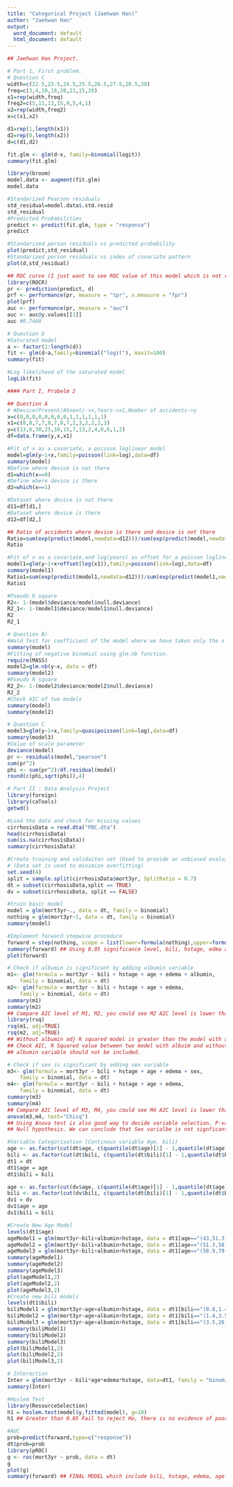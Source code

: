 ```yaml
---
title: "Categorical Project (Jaehwan Han)"
author: "Jaehwan Han"
output:
  word_document: default
  html_document: default
---
```


```r
## Jaehwan Han Project.

# Part 1, First problem.
# Question C
width=c(22.5,23.5,24.5,25.5,26.5,27.5,28.5,30)
freq=c(3,4,10,18,20,21,15,20)
x1=rep(width,freq)
freq2=c(5,11,13,15,9,5,4,1)
x2=rep(width,freq2)
x=c(x1,x2)

d1=rep(1,length(x1))
d2=rep(0,length(x2))
d=c(d1,d2)

fit.glm <- glm(d~x, family=binomial(logit))
summary(fit.glm)

```

```r
library(broom)
model.data <- augment(fit.glm) 
model.data

#Standarized Pearson residuals
std_residual=model.data$.std.resid
std_residual
#Predicted Probabilities
predict <- predict(fit.glm, type = "response")
predict

#Standarized person residuals vs predicted probability
plot(predict,std_residual)
#Standarized person residuals vs index of covariate pattern
plot(d,std_residual)
```

```r
## ROC curve (I just want to see ROC value of this model which is not required.)
library(ROCR)
pr <- prediction(predict, d)
prf <- performance(pr, measure = "tpr", x.measure = "fpr")
plot(prf)
auc <- performance(pr, measure = "auc")
auc <- auc@y.values[[1]]
auc #0.7460
```

```r
# Question D
#Saturated model
a <- factor(1:length(d)) 
fit <- glm(d~a,family=binomial("logit"), maxit=100)
summary(fit)

#Log likelihood of the saturated model
logLik(fit)
```

```r
#### Part I, Probelm 2

## Question A
# #Device(Present/Absent)->x,Years->x1,Number of accidents->y
x=c(0,0,0,0,0,0,0,0,1,1,1,1,1,1)
x1=c(8,8,7,7,8,7,8,7,2,3,2,2,2,3)
y=c(13,6,30,25,10,15,7,13,2,4,0,6,1,2)
df=data.frame(y,x,x1)

#Fit of x as a covariate, a poisson loglinear model
model=glm(y~1+x,family=poisson(link=log),data=df)
summary(model)
#Define where device is not there
d1=which(x==0)
#Define where device is there
d2=which(x==1)

#Dataset where device is not there
d11=df[d1,]
#Dataset where device is there
d12=df[d2,]

## Ratio of accidents where device is there and device is not there
Ratio=sum(exp(predict(model,newdata=d12)))/sum(exp(predict(model,newdata=d11)))
Ratio

#Fit of x as a covariate,and log(years) as offset for a poisson loglinear model
model1=glm(y~1+x+offset(log(x1)),family=poisson(link=log),data=df)
summary(model1)
Ratio1=sum(exp(predict(model1,newdata=d12)))/sum(exp(predict(model1,newdata=d11)))
Ratio1

#Pseudo R square
R2<- 1-(model$deviance/model$null.deviance)
R2_1<- 1-(model1$deviance/model1$null.deviance)
R2
R2_1
```

```r
# Question B)
#Wald Test for coefficient of the model where we have taken only the x as covariate
summary(model)
#Fitting of negative binomial using glm.nb function.
require(MASS)
model2=glm.nb(y~x, data = df)
summary(model2)
#Pseudo R square 
R2_2<- 1-(model2$deviance/model2$null.deviance)
R2_2
#Check AIC of two models
summary(model)
summary(model2)
```

```r
# Question C
model3=glm(y~1+x,family=quasipoisson(link=log),data=df)
summary(model3)
#Value of scale parameter
deviance(model)
pr <- residuals(model,"pearson")
sum(pr^2)
phi <- sum(pr^2)/df.residual(model)
round(c(phi,sqrt(phi)),4)
```

```r
# Part II : Data Analysis Project
library(foreign)
library(caTools)
getwd()

#Load the data and check for missing values
cirrhosisData = read.dta("PBC.dta")
head(cirrhosisData)
sum(is.na(cirrhosisData))
summary(cirrhosisData)

#Create training and validaiton set (Used to provide an unbiased evaluation of model fit)
# (Data set is used to minimize overfitting)
set.seed(4)
split = sample.split(cirrhosisData$mort3yr, SplitRatio = 0.7)
dt = subset(cirrhosisData,split == TRUE)
dv = subset(cirrhosisData, split == FALSE)

#train basic model
model = glm(mort3yr~., data = dt, family = binomial)
nothing = glm(mort3yr~1, data = dt, family = binomial)
summary(model) 
```

```r
#Implement forward stepwise procedure
forward = step(nothing, scope = list(lower=formula(nothing),upper=formula(model)), direction = c("forward"))
summary(forward) ## Using 0.05 significance level, bili, hstage, edma and age is selected.
plot(forward)
```

```r
# Check if albumin is significant by adding albumin variable
m1<- glm(formula = mort3yr ~ bili + hstage + age + edema + albumin, 
    family = binomial, data = dt)
m2<- glm(formula = mort3yr ~ bili + hstage + age + edema, 
    family = binomial, data = dt)
summary(m1)
summary(m2)
## Compare AIC level of M1, M2, you could see M2 AIC level is lower than M1. (Without Albumin is better)
library(rsq)
rsq(m1, adj=TRUE)
rsq(m2, adj=TRUE)
## Without albumin adj R squared model is greater than the model with albumin model.
## Check AIC, R Squared value between two model with albuim and without albumin. 
## albumin variable should not be included.
```

```r
# Check if sex is significant by adding sex variable
m3<- glm(formula = mort3yr ~ bili + hstage + age + edema + sex, 
    family = binomial, data = dt)
m4<- glm(formula = mort3yr ~ bili + hstage + age + edema, 
    family = binomial, data = dt)
summary(m3)
summary(m4)
## Compare AIC level of M3, M4, you could see M4 AIC level is lower than M3.
anova(m3,m4, test="Chisq")
## Using Anova test is also good way to decide variable selection. P-value is greater than 0.05, Fail to reject
## Null hypothesis. We can conclude that Sex varialbe is not signficant. It should be removed from model.
```


```r
#Variable Categorisation (Continous variable Age, bili)
age <- as.factor(cut(dt$age, c(quantile(dt$age)[1] - 1,quantile(dt$age)[2],quantile(dt$age)[3],quantile(dt$age)[4],quantile(dt$age)[5] + 1)))
bili <- as.factor(cut(dt$bili, c(quantile(dt$bili)[1] - 1,quantile(dt$bili)[2],quantile(dt$bili)[3],quantile(dt$bili)[4],quantile(dt$bili)[5] + 1)))
dt1 = dt
dt1$age = age
dt1$bili = bili

age <- as.factor(cut(dv$age, c(quantile(dt$age)[1] - 1,quantile(dt$age)[2],quantile(dt$age)[3],quantile(dt$age)[4],quantile(dt$age)[5] + 1)))
bili <- as.factor(cut(dv$bili, c(quantile(dt$bili)[1] - 1,quantile(dt$bili)[2],quantile(dt$bili)[3],quantile(dt$bili)[4],quantile(dt$bili)[5] + 1)))
dv1 = dv
dv1$age = age
dv1$bili = bili
```

```r
#Create New Age Model
levels(dt1$age)
ageModel1 = glm(mort3yr~bili+albumin+hstage, data = dt1[age=="(43,51.3]",], family = binomial)
ageModel2 = glm(mort3yr~bili+albumin+hstage, data = dt1[age=="(51.3,58.9]",], family = binomial)
ageModel3 = glm(mort3yr~bili+albumin+hstage, data = dt1[age=="(58.9,79.4]",], family = binomial)
summary(ageModel1)
summary(ageModel2)
summary(ageModel3)
plot(ageModel1,2)
plot(ageModel2,2)
plot(ageModel3,2)
#Create new bili models
levels(dt1$bili)
biliModel1 = glm(mort3yr~age+albumin+hstage, data = dt1[bili=="(0.8,1.4]" ,], family = binomial)
biliModel2 = glm(mort3yr~age+albumin+hstage, data = dt1[bili=="(1.4,3.5]" ,], family = binomial)
biliModel3 = glm(mort3yr~age+albumin+hstage, data = dt1[bili=="(3.5,26.5]" ,], family = binomial)
summary(biliModel1)
summary(biliModel2)
summary(biliModel3)
plot(biliModel1,2)
plot(biliModel2,2)
plot(biliModel3,2)

# Interaction 
Inter = glm(mort3yr ~ bili*age*edema*hstage, data=dt1, family = "binomial")
summary(Inter) 
```

```r
#Hoslem Test
library(ResourceSelection)
h1 = hoslem.test(model$y,fitted(model), g=10)
h1 ## Greater than 0.05 Fail to reject Ho, there is no evidence of poor fit.
```

```r
#AUC
prob=predict(forward,type=c("response"))
dt$prob=prob
library(pROC)
g <- roc(mort3yr ~ prob, data = dt)
g
plot(g)  
summary(forward) ## FINAL MODEL which include bili, hstage, edema, age variable.

```

